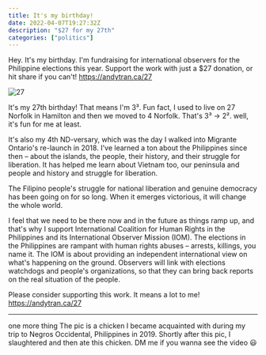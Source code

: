 ```yaml
---
title: It's my birthday!
date: 2022-04-07T19:27:32Z
description: "$27 for my 27th"
categories: ["politics"]
---
```


Hey. It's my birthday. I'm fundraising for international observers for the Philippine elections this year. Support the work with just a $27 donation, or hit share if you can't! https://andytran.ca/27

![27](./27.png)

It's my 27th birthday! That means I'm 3³. Fun fact, I used to live on 27 Norfolk in Hamilton and then we moved to 4 Norfolk. That's 3³ -> 2². well, it's fun for me at least.

It's also my 4th ND-versary, which was the day I walked into Migrante Ontario's re-launch in 2018. I've learned a ton about the Philippines since then – about the islands, the people, their history, and their struggle for liberation. It has helped me learn about Vietnam too, our peninsula and people and history and struggle for liberation.

The Filipino people's struggle for national liberation and genuine democracy has been going on for so long. When it emerges victorious, it will change the whole world.

I feel that we need to be there now and in the future as things ramp up, and that's why I support International Coalition for Human Rights in the Philippines and its International Observer Mission (IOM).
The elections in the Philippines are rampant with human rights abuses – arrests, killings, you name it. The IOM is about providing an independent international view on what's happening on the ground. Observers will link with elections watchdogs and people's organizations, so that they can bring back reports on the real situation of the people.

Please consider supporting this work. It means a lot to me!
https://andytran.ca/27

---

one more thing
The pic is a chicken I became acquainted with during my trip to Negros Occidental, Philippines in 2019. Shortly after this pic, I slaughtered and then ate this chicken. DM me if you wanna see the video 😃
